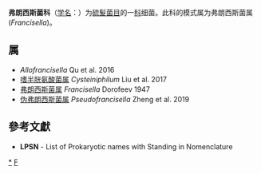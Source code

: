 {{Automatic taxobox
| taxon = Francisellaceae
| authority = Sjöstedt 2005
| type genus = 弗朗西斯菌属<br>''Francisella''
| type genus authority = Dorofeev 1947
}}
'''弗朗西斯菌科'''（[[学名|学名]]：{{lang|la|''Francisellaceae''}}）为[[硫髮菌目|硫髮菌目]]的一[[科|科]]细菌。此科的模式属为弗朗西斯菌属(''Francisella'')。

==属==
* ''Allofrancisella'' Qu et al. 2016
* [[嗜半胱氨酸菌属|嗜半胱氨酸菌属]] ''Cysteiniphilum'' Liu et al. 2017
* [[弗朗西斯菌属|弗朗西斯菌属]] ''Francisella'' Dorofeev 1947
* [[伪弗朗西斯菌属|伪弗朗西斯菌属]] ''Pseudofrancisella'' Zheng et al. 2019

==參考文獻==
{{reflist}}
* '''LPSN''' - List of Prokaryotic names with Standing in Nomenclature

{{taxonbar}}

[[Category:_弗朗西斯菌科|*]]
[[Category:2005年描述的分类群|F]]